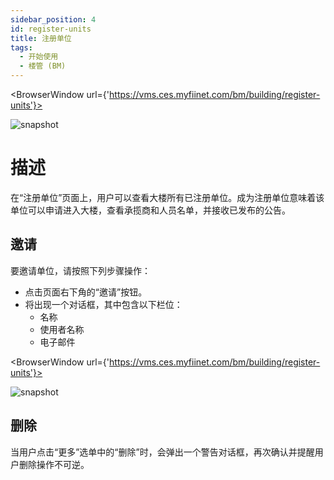 ---
sidebar_position: 4
id: register-units
title: 注册单位
tags:
  - 开始使用
  - 楼管 (BM)
---


<BrowserWindow url={'https://vms.ces.myfiinet.com/bm/building/register-units'}>

![snapshot](/assets/bm/bm-register-units-zh-hant.png)

</BrowserWindow>

# 描述

在“注册单位”页面上，用户可以查看大楼所有已注册单位。成为注册单位意味着该单位可以申请进入大楼，查看承揽商和人员名单，并接收已发布的公告。

## 邀请

要邀请单位，请按照下列步骤操作：

- 点击页面右下角的“邀请”按钮。
- 将出现一个对话框，其中包含以下栏位：
  - 名称
  - 使用者名称
  - 电子邮件

<BrowserWindow url={'https://vms.ces.myfiinet.com/bm/building/register-units'}>

![snapshot](/assets/bm/bm-invite-register-units-zh-hant.png)

</BrowserWindow>

## 删除

当用户点击“更多”选单中的“删除”时，会弹出一个警告对话框，再次确认并提醒用户删除操作不可逆。
